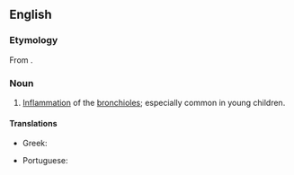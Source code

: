 ==English==
{{wikipedia}}

===Etymology===
From {{suffix|bronchiole|itis|lang=en}}.

===Noun===
{{en-noun|-}}

# {{lb|en|pathology}} [[inflammation|Inflammation]] of the [[bronchiole]]s; especially common in young children.

====Translations====
{{trans-top|inflammation of the bronchioles}}
* Greek: {{t+|el|βρογχιολίτιδα|f}}
{{trans-mid}}
* Portuguese: {{t|pt|bronquiolite|f}}
{{trans-bottom}}